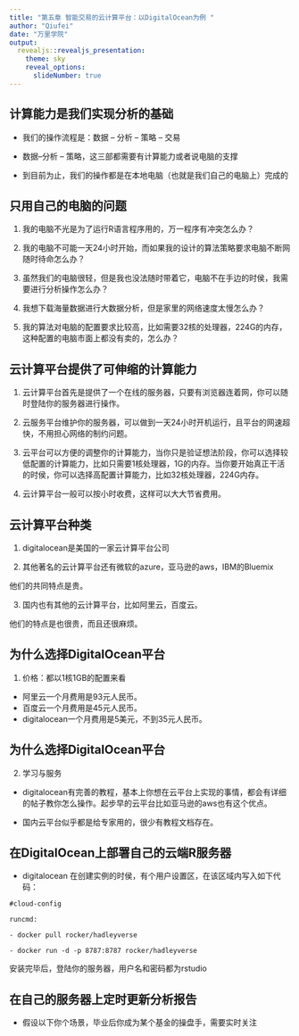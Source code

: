 ```yaml
---
title: "第五章 智能交易的云计算平台：以DigitalOcean为例 "
author: "Qiufei"
date: "万里学院"
output:
  revealjs::revealjs_presentation:
    theme: sky
    reveal_options:
      slideNumber: true
---
```


## 计算能力是我们实现分析的基础 ##

* 我们的操作流程是：数据 -- 分析 -- 策略 -- 交易

* 数据--分析 -- 策略，这三部都需要有计算能力或者说电脑的支撑

* 到目前为止，我们的操作都是在本地电脑（也就是我们自己的电脑上）完成的

## 只用自己的电脑的问题 ##

1. 我的电脑不光是为了运行R语言程序用的，万一程序有冲突怎么办？

2. 我的电脑不可能一天24小时开始，而如果我的设计的算法策略要求电脑不断网随时待命怎么办？

3. 虽然我们的电脑很轻，但是我也没法随时带着它，电脑不在手边的时侯，我需要进行分析操作怎么办？

4. 我想下载海量数据进行大数据分析，但是家里的网络速度太慢怎么办？

5. 我的算法对电脑的配置要求比较高，比如需要32核的处理器，224G的内存，这种配置的电脑市面上都没有卖的，怎么办？

## 云计算平台提供了可伸缩的计算能力 ##

1. 云计算平台首先是提供了一个在线的服务器，只要有浏览器连着网，你可以随时登陆你的服务器进行操作。

2. 云服务平台维护你的服务器，可以做到一天24小时开机运行，且平台的网速超快，不用担心网络的制约问题。

3. 云平台可以方便的调整你的计算能力，当你只是验证想法阶段，你可以选择较低配置的计算能力，比如只需要1核处理器，1G的内存。当你要开始真正干活的时侯，你可以选择高配置计算能力，比如32核处理器，224G内存。

4. 云计算平台一般可以按小时收费，这样可以大大节省费用。


## 云计算平台种类 ##



1. digitalocean是美国的一家云计算平台公司

2. 其他著名的云计算平台还有微软的azure，亚马逊的aws，IBM的Bluemix

他们的共同特点是贵。

3. 国内也有其他的云计算平台，比如阿里云，百度云。

他们的特点是也很贵，而且还很麻烦。


## 为什么选择DigitalOcean平台 ##

1. 价格：都以1核1GB的配置来看
- 阿里云一个月费用是93元人民币。
- 百度云一个月费用是45元人民币。
- digitalocean一个月费用是5美元，不到35元人民币。

## 为什么选择DigitalOcean平台 ##

2. 学习与服务

- digitalocean有完善的教程，基本上你想在云平台上实现的事情，都会有详细的帖子教你怎么操作。起步早的云平台比如亚马逊的aws也有这个优点。

- 国内云平台似乎都是给专家用的，很少有教程文档存在。


## 在DigitalOcean上部署自己的云端R服务器 ##

* digitalocean 在创建实例的时侯，有个用户设置区，在该区域内写入如下代码：

`#cloud-config`

`runcmd:`

`  - docker pull rocker/hadleyverse`

`  - docker run -d -p 8787:8787 rocker/hadleyverse`

安装完毕后，登陆你的服务器，用户名和密码都为rstudio

## 在自己的服务器上定时更新分析报告 ##

* 假设以下你个场景，毕业后你成为某个基金的操盘手，需要实时关注
